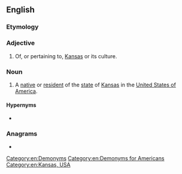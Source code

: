 {{also|kansan}}
==English==

===Etymology===
{{suffix|en|Kansas|an}}

===Adjective===
{{en-adj|-}}

# Of, or pertaining to, [[Kansas]] or its culture.

===Noun===
{{en-noun}}

# A [[native]] or [[resident]] of the [[state]] of [[Kansas]] in the [[United States of America]].

====Hypernyms====
* {{l|en|American}}

===Anagrams===
* {{anagrams|en|a=aaknns|Kanans}}

[[Category:en:Demonyms]]
[[Category:en:Demonyms for Americans]]
[[Category:en:Kansas, USA]]